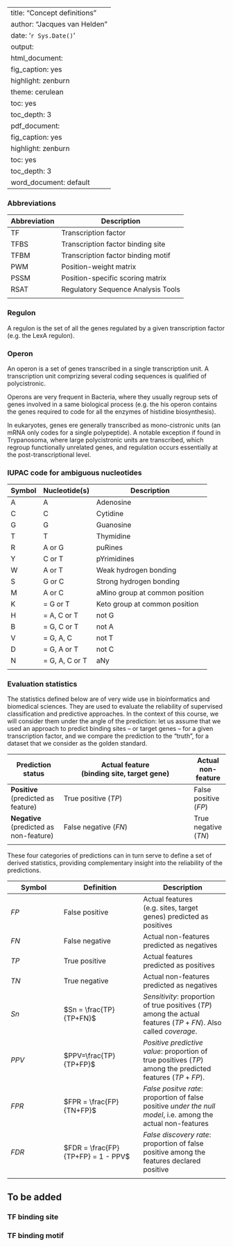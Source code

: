 
---
title: "Concept definitions"
author: "Jacques van Helden"
date: '`r Sys.Date()`'
output:
  html_document:
    fig_caption: yes
    highlight: zenburn
    theme: cerulean
    toc: yes
    toc_depth: 3
  pdf_document:
    fig_caption: yes
    highlight: zenburn
    toc: yes
    toc_depth: 3
  word_document: default
---


### Abbreviations

| Abbreviation | Description |
|----|-----|
| TF | Transcription factor |
| TFBS | Transcription factor binding site |
| TFBM | Transcription factor binding motif |
| PWM | Position-weight matrix |
| PSSM | Position-specific scoring matrix |
| RSAT | Regulatory Sequence Analysis Tools |
| | |

### Regulon

A regulon is the set of all the genes regulated by a given transcription
factor (e.g. the LexA regulon).

### Operon

An operon is a set of genes transcribed in a single transcription unit.
A transcription unit comprizing several coding sequences is qualified of
polycistronic.

Operons are very frequent in Bacteria, where they usually regroup sets
of genes involved in a same biological process (e.g. the his operon
contains the genes required to code for all the enzymes of histidine
biosynthesis).

In eukaryotes, genes ere generally transcribed as mono-cistronic units
(an mRNA only codes for a single polypeptide). A notable exception if
found in Trypanosoma, where large polycistronic units are transcribed,
which regroup functionally unrelated genes, and regulation occurs
essentially at the post-transcriptional level.

### IUPAC code for ambiguous nucleotides

| Symbol | Nucleotide(s) | Description |
|--------|------------|-------------|
| A | A |  Adenosine |
| C | C |  Cytidine |
| G | G |  Guanosine |
| T | T |  Thymidine |
| R  |  A or G| puRines |
| Y  |  C or T| pYrimidines |
| W  |  A or T| Weak hydrogen bonding |
| S  |  G or C| Strong hydrogen bonding |
| M  |  A or C| aMino group at common position |
| K |   = G or T| Keto group at common position |
| H |   = A, C or T | not G |
| B |   = G, C or T | not A |
| V |   = G, A, C |   not T |
| D |   = G, A or T | not C |
| N |   = G, A, C or T |  aNy |
| | | | 

### Evaluation statistics

The statistics defined below are of very wide use in bioinformatics and biomedical sciences. They are used to evaluate the reliability of supervised classification and predictive approaches. In the context of this course, we will consider them under the angle of the prediction: let us assume that we used an approach to predict binding sites -- or target genes -- for a given transcription factor, and we compare the prediction to the "truth", for a dataset that we consider as the golden standard.


| Prediction status | Actual feature<br>(binding site, target gene) | Actual non-feature |
|-------------------|-----------------------------------------------|-------------|
| **Positive**<br>(predicted as feature) | True positive ($TP$) | False positive ($FP$) | 
| **Negative**<br>(predicted as non-feature) | False negative ($FN$) | True negative ($TN$) | 
| | | | |

These four categories of predictions can in turn serve to define a set of derived statistics, providing complementary insight into the reliability of the predictions. 

| Symbol | Definition | Description | 
|--------|------------|-------------|
| $FP$ | False positive | Actual features (e.g. sites, target genes) predicted as positives |
| $FN$ | False negative | Actual non-features predicted as negatives |
| $TP$ | True positive | Actual features predicted as positives |
| $TN$ | True negative | Actual non-features predicted as negatives |
| $Sn$ | $Sn = \frac{TP}{TP+FN}$  | *Sensitivity*: proportion of true positives ($TP$) among the actual features ($TP+FN$).   Also called *coverage*. |
| $PPV$ | $PPV=\frac{TP}{TP+FP}$ | *Positive predictive value*: proportion of true positives ($TP$) among the predicted features ($TP+FP$).     | 
| $FPR$ | $FPR = \frac{FP}{TN+FP}$ | *False positve rate*: proportion of false positive *under the null model*, i.e. among the actual non-features |
| $FDR$ | $FDR = \frac{FP}{TP+FP} = 1 - PPV$ | *False discovery rate*: proportion of false positive among the features declared positive |
| | | |


## To be added

### TF binding site

### TF binding motif


